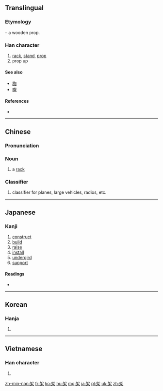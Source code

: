 ==Translingual==
{{stroke order|strokes=9}}

===Etymology===
{{Han compound|加|木|t2=tree, wood|ls=psc|c1=p|c2=s}} – a wooden prop.

===Han character===
{{Han char|rn=75|rad=木|as=05|sn=9|four=4690<sub>4</sub>|canj=大口木 (KRD)|ids=⿱[[加]][[木]]}}

# [[rack]], [[stand]], [[prop]]
# prop up

====See also====
* [[枷]] <!-- same components, different arrangement -->
* [[㗎]]

====References====
* {{Han ref|kx=0517.100|dkj=14586|dj=0905.070|hdz=21190.070|uh=67B6|ud=26550|bh=AC5B|bd=44123}}

----

==Chinese==
{{zh-forms}}

===Pronunciation===
{{zh-pron
|m=jià
|ma=Zh-jià.ogg
|c=gaa2,gaa3
|h=pfs=ka
|md=
|mn=kè
|w=
|mc=y
|oc=y
|cat=n
}}

===Noun===
{{zh-noun}}

# a [[rack]]

===Classifier===
{{zh-cls}}

# classifier for planes, large vehicles, radios, etc.

----

==Japanese==

===Kanji===
{{ja-kanji|grade=c|rs=木05}}

# [[construct]]
# [[build]]
# [[raise]]
# [[install]]
# [[undergird]]
# [[support]]

====Readings====
* {{ja-readings|goon=[[け]] (ke)|kanon=[[か]] (ka)|kun=[[かける]] (kakeru), [[たな]] (tana), [[かかる]] (kakaru)}}

----

==Korean==

===Hanja===
{{ko-hanja|hangeul=가|eumhun=|rv=ga|mr=ka|y=ka}}

# {{defn|lang=ko|sort=木05}}

----

==Vietnamese==

===Han character===
{{vi-hantu|[[giá]], [[dứa]], [[gá]], [[rớ]]|rs=木05}}

# {{defn|lang=vi|sort=木05}}

[[zh-min-nan:架]]
[[fr:架]]
[[ko:架]]
[[hu:架]]
[[mg:架]]
[[ja:架]]
[[pl:架]]
[[uk:架]]
[[zh:架]]